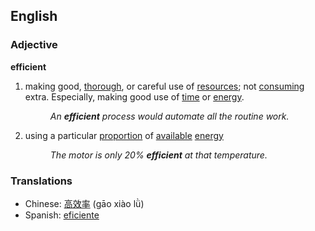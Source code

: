 ==English==
===Adjective===
'''efficient'''
#making good, [[thorough]], or careful use of [[resources]]; not [[consuming]] extra.  Especially, making good use of [[time]] or [[energy]].
#:''An '''efficient''' process would automate all the routine work.''
#using a particular [[proportion]] of [[available]] [[energy]]
#:''The motor is only 20% '''efficient''' at that temperature.''

===Translations===
*Chinese: [[高效率]] (gāo xiào lǜ)
*Spanish: [[eficiente]]
